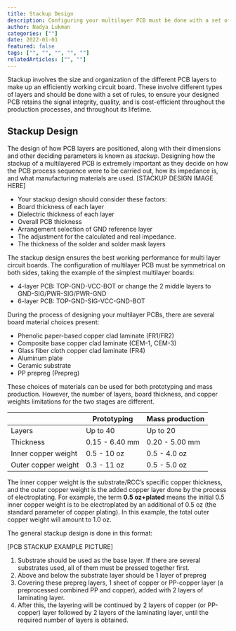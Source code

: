 ```yaml
---
title: Stackup Design
description: Configuring your multilayer PCB must be done with a set of rules for the best performance.
author: Nadya Lukman
categories: [""]
date: 2022-01-01
featured: false
tags: ["", "", "", "", ""]
relatedArticles: ["", ""]
---
```


Stackup involves the size and organization of the different PCB layers to make up an efficiently working circuit board. These involve different types of layers and should be done with a set of rules, to ensure your designed PCB retains the signal integrity, quality, and is cost-efficient throughout the production processes, and throughout its lifetime.

## Stackup Design

The design of how PCB layers are positioned, along with their dimensions and other deciding parameters is known as _stackup_. Designing how the stackup of a multilayered PCB is extremely important as they decide on how the PCB process sequence were to be carried out, how its impedance is, and what manufacturing materials are used.
[STACKUP DESIGN IMAGE HERE]

- Your stackup design should consider these factors:
- Board thickness of each layer
- Dielectric thickness of each layer
- Overall PCB thickness
- Arrangement selection of GND reference layer
- The adjustment for the calculated and real impedance.
- The thickness of the solder and solder mask layers

The stackup design ensures the best working performance for multi layer circuit boards. The configuration of multilayer PCB must be symmetrical on both sides, taking the example of the simplest multilayer boards:

- 4-layer PCB: TOP-GND-VCC-BOT or change the 2 middle layers to GND-SIG/PWR-SIG/PWR-GND
- 6-layer PCB: TOP-GND-SIG-VCC-GND-BOT

During the process of designing your multilayer PCBs, there are several board material choices present:

- Phenolic paper-based copper clad laminate (FR1/FR2)
- Composite base copper clad laminate (CEM-1, CEM-3)
- Glass fiber cloth copper clad laminate (FR4)
- Aluminum plate
- Ceramic substrate
- PP prepreg (Prepreg)

These choices of materials can be used for both prototyping and mass production. However, the number of layers, board thickness, and copper weights limitations for the two stages are different.

|                     | Prototyping    | Mass production |
| ------------------- | -------------- | --------------- |
| Layers              | Up to 40       | Up to 20        |
| Thickness           | 0.15 - 6.40 mm | 0.20 - 5.00 mm  |
| Inner copper weight | 0.5 - 10 oz    | 0.5 - 4.0 oz    |
| Outer copper weight | 0.3 - 11 oz    | 0.5 - 5.0 oz    |

The inner copper weight is the substrate/RCC’s specific copper thickness, and the outer copper weight is the added copper layer done by the process of electroplating. For example, the term **0.5 oz+plated** means the initial 0.5 inner copper weight is to be electroplated by an additional of 0.5 oz (the standard parameter of copper plating). In this example, the total outer copper weight will amount to 1.0 oz.

The general stackup design is done in this format:

[PCB STACKUP EXAMPLE PICTURE]

1. Substrate should be used as the base layer. If there are several substrates used, all of them must be pressed together first.
2. Above and below the substrate layer should be 1 layer of prepreg
3. Covering these prepreg layers, 1 sheet of copper or PP-copper layer (a preprocessed combined PP and copper), added with 2 layers of laminating layer.
4. After this, the layering will be continued by 2 layers of copper (or PP-copper) layer followed by 2 layers of the laminating layer, until the required number of layers is obtained.
